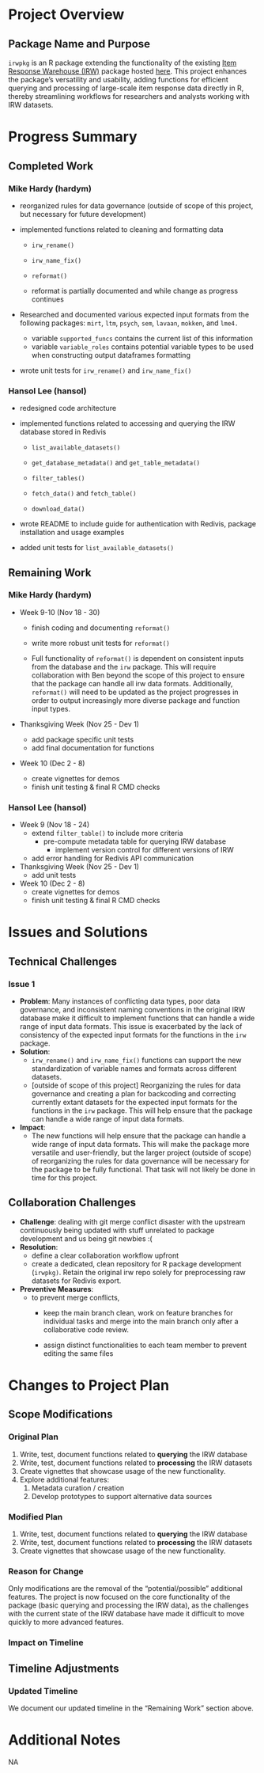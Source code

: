 # Project Overview

## Package Name and Purpose

`irwpkg` is an R package extending the functionality of the existing [Item Response Warehouse (IRW)](https://datapages.github.io/irw/) package hosted [here](https://github.com/ben-domingue/irw). This project enhances the package’s versatility and usability, adding functions for efficient querying and processing of large-scale item response data directly in R, thereby streamlining workflows for researchers and analysts working with IRW datasets.

# Progress Summary

## Completed Work

### Mike Hardy (hardym)

-   reorganized rules for data governance (outside of scope of this project, but necessary for future development)

-   implemented functions related to cleaning and formatting data

    -   `irw_rename()`

    -   `irw_name_fix()`

    -   `reformat()`

    -   reformat is partially documented and while change as progress continues

-   Researched and documented various expected input formats from the following packages: `mirt`, `ltm`, `psych`, `sem`, `lavaan`, `mokken`, and `lme4.`

    -   variable `supported_funcs` contains the current list of this information
    -   variable `variable_roles` contains potential variable types to be used when constructing output dataframes formatting

-   wrote unit tests for `irw_rename()` and `irw_name_fix()`

### Hansol Lee (hansol)

-   redesigned code architecture

-   implemented functions related to accessing and querying the IRW database stored in Redivis

    -   `list_available_datasets()`

    -   `get_database_metadata()` and `get_table_metadata()`

    -   `filter_tables()`

    -   `fetch_data()` and `fetch_table()`

    -   `download_data()`

-   wrote README to include guide for authentication with Redivis, package installation and usage examples

-   added unit tests for `list_available_datasets()`

## Remaining Work

### Mike Hardy (hardym)

-   Week 9-10 (Nov 18 - 30)

    -   finish coding and documenting `reformat()`

    -   write more robust unit tests for `reformat()`

    -   Full functionality of `reformat()` is dependent on consistent inputs from the database and the `irw` package. This will require collaboration with Ben beyond the scope of this project to ensure that the package can handle all irw data formats. Additionally, `reformat()` will need to be updated as the project progresses in order to output increasingly more diverse package and function input types.

-   Thanksgiving Week (Nov 25 - Dev 1)

    -   add package specific unit tests
    -   add final documentation for functions

-   Week 10 (Dec 2 - 8)

    -   create vignettes for demos
    -   finish unit testing & final R CMD checks

### Hansol Lee (hansol)

-   Week 9 (Nov 18 - 24)
    -   extend `filter_table()` to include more criteria
        -   pre-compute metadata table for querying IRW database
            -   implement version control for different versions of IRW
    -   add error handling for Redivis API communication
-   Thanksgiving Week (Nov 25 - Dev 1)
    -   add unit tests
-   Week 10 (Dec 2 - 8)
    -   create vignettes for demos
    -   finish unit testing & final R CMD checks

# Issues and Solutions

## Technical Challenges

### Issue 1

-   **Problem**: Many instances of conflicting data types, poor data governance, and inconsistent naming conventions in the original IRW database make it difficult to implement functions that can handle a wide range of input data formats. This issue is exacerbated by the lack of consistency of the expected input formats for the functions in the `irw` package.
-   **Solution**:
    -   `irw_rename()` and `irw_name_fix()` functions can support the new standardization of variable names and formats across different datasets.
    -   \[outside of scope of this project\] Reorganizing the rules for data governance and creating a plan for backcoding and correcting currently extant datasets for the expected input formats for the functions in the `irw` package. This will help ensure that the package can handle a wide range of input data formats.
-   **Impact**:
    -   The new functions will help ensure that the package can handle a wide range of input data formats. This will make the package more versatile and user-friendly, but the larger project (outside of scope) of reorganizing the rules for data governance will be necessary for the package to be fully functional. That task will not likely be done in time for this project.

## Collaboration Challenges

-   **Challenge**: dealing with git merge conflict disaster with the upstream continuously being updated with stuff unrelated to package development and us being git newbies :(
-   **Resolution**:
    -   define a clear collaboration workflow upfront
    -   create a dedicated, clean repository for R package development (`irwpkg)`. Retain the original irw repo solely for preprocessing raw datasets for Redivis export.
-   **Preventive Measures**:
    -   to prevent merge conflicts,
        -   keep the main branch clean, work on feature branches for individual tasks and merge into the main branch only after a collaborative code review.

        -   assign distinct functionalities to each team member to prevent editing the same files

# Changes to Project Plan

## Scope Modifications

### Original Plan

1.  Write, test, document functions related to **querying** the IRW database
2.  Write, test, document functions related to **processing** the IRW datasets
3.  Create vignettes that showcase usage of the new functionality.
4.  Explore additional features:
    1.  Metadata curation / creation 
    2.  Develop prototypes to support alternative data sources

### Modified Plan

1.  Write, test, document functions related to **querying** the IRW database
2.  Write, test, document functions related to **processing** the IRW datasets
3.  Create vignettes that showcase usage of the new functionality.

### Reason for Change

Only modifications are the removal of the "potential/possible" additional features. The project is now focused on the core functionality of the package (basic querying and processing the IRW data), as the challenges with the current state of the IRW database have made it difficult to move quickly to more advanced features.

### Impact on Timeline

## Timeline Adjustments

### Updated Timeline

We document our updated timeline in the "Remaining Work" section above.

# Additional Notes

NA
